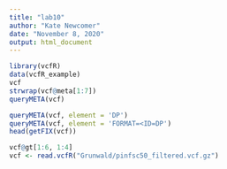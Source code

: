 ---
title: "lab10"
author: "Kate Newcomer"
date: "November 8, 2020"
output: html_document
---
```{r}
library(vcfR)
data(vcfR_example)
vcf
strwrap(vcf@meta[1:7])
queryMETA(vcf)
```

```{r}
queryMETA(vcf, element = 'DP')
queryMETA(vcf, element = 'FORMAT=<ID=DP')
head(getFIX(vcf))
```

```{r}
vcf@gt[1:6, 1:4]
vcf <- read.vcfR("Grunwald/pinfsc50_filtered.vcf.gz")
```

